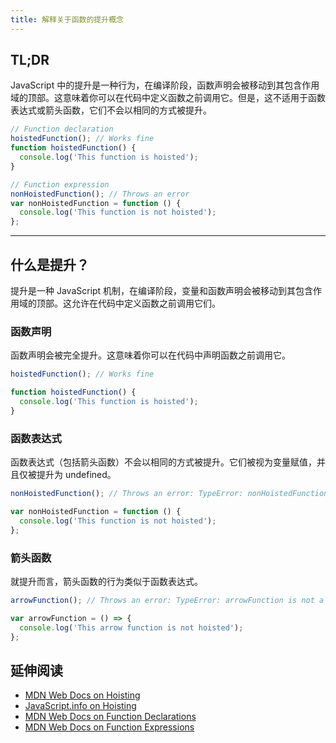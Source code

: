 ```yaml
---
title: 解释关于函数的提升概念
---
```


## TL;DR

JavaScript 中的提升是一种行为，在编译阶段，函数声明会被移动到其包含作用域的顶部。这意味着你可以在代码中定义函数之前调用它。但是，这不适用于函数表达式或箭头函数，它们不会以相同的方式被提升。

```js live
// Function declaration
hoistedFunction(); // Works fine
function hoistedFunction() {
  console.log('This function is hoisted');
}

// Function expression
nonHoistedFunction(); // Throws an error
var nonHoistedFunction = function () {
  console.log('This function is not hoisted');
};
```

***

## 什么是提升？

提升是一种 JavaScript 机制，在编译阶段，变量和函数声明会被移动到其包含作用域的顶部。这允许在代码中定义函数之前调用它们。

### 函数声明

函数声明会被完全提升。这意味着你可以在代码中声明函数之前调用它。

```js live
hoistedFunction(); // Works fine

function hoistedFunction() {
  console.log('This function is hoisted');
}
```

### 函数表达式

函数表达式（包括箭头函数）不会以相同的方式被提升。它们被视为变量赋值，并且仅被提升为 undefined。

```js live
nonHoistedFunction(); // Throws an error: TypeError: nonHoistedFunction is not a function

var nonHoistedFunction = function () {
  console.log('This function is not hoisted');
};
```

### 箭头函数

就提升而言，箭头函数的行为类似于函数表达式。

```js live
arrowFunction(); // Throws an error: TypeError: arrowFunction is not a function

var arrowFunction = () => {
  console.log('This arrow function is not hoisted');
};
```

## 延伸阅读

* [MDN Web Docs on Hoisting](https://developer.mozilla.org/en-US/docs/Glossary/Hoisting)
* [JavaScript.info on Hoisting](https://javascript.info/hoisting)
* [MDN Web Docs on Function Declarations](https://developer.mozilla.org/en-US/docs/Web/JavaScript/Reference/Statements/function)
* [MDN Web Docs on Function Expressions](https://developer.mozilla.org/en-US/docs/Web/JavaScript/Reference/Operators/function)
